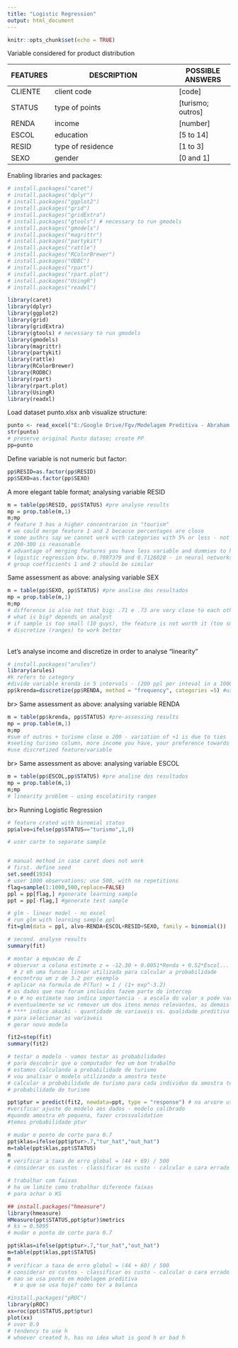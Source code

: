 ---
title: "Logistic Regression"
output: html_document
---

```{r setup, include=FALSE}
knitr::opts_chunk$set(echo = TRUE)
```

Variable considered for product distribution	

FEATURES      | DESCRIPTION                                   | POSSIBLE ANSWERS   
------------- | --------------------------------------------- | --------------------
CLIENTE       | client code                                   | [code]           
STATUS        | type of points                                | [turismo; outros]
RENDA         | income                                        | [number]  
ESCOL         | education                                     | [5 to 14]
RESID         | type of residence                             | [1 to 3]
SEXO          | gender                                        | [0 and 1]

Enabling libraries and packages: <br>
```{r pacotes, message=FALSE, warning=FALSE}
# install.packages("caret") 
# install.packages("dplyr") 
# install.packages("ggplot2") 
# install.packages("grid") 
# install.packages("gridExtra") 
# install.packages("gtools") # necessary to run gmodels
# install.packages("gmodels") 
# install.packages("magrittr") 
# install.packages("partykit") 
# install.packages("rattle")
# install.packages("RColorBrewer")
# install.packages("ODBC")
# install.packages("rpart")
# install.packages("rpart.plot")
# install.packages("UsingR")
# install.packages("readxl")

library(caret) 
library(dplyr)
library(ggplot2)
library(grid)
library(gridExtra)
library(gtools) # necessary to run gmodels
library(gmodels)
library(magrittr)
library(partykit)
library(rattle)
library(RColorBrewer) 
library(RODBC)
library(rpart) 
library(rpart.plot)
library(UsingR)
library(readxl)
```

Load dataset punto.xlsx anb visualize structure:
```{r}
punto <- read_excel("E:/Google Drive/Fgv/Modelagem Preditiva - Abraham Laredo/R/Punto.xlsx")
str(punto)
# preserve original Punto datase; create PP
pp=punto
```

Define variable is not numeric but factor:
```{r}
pp$RESID=as.factor(pp$RESID)
pp$SEXO=as.factor(pp$SEXO)
```

A more elegant table format; analysing variable RESID
```{r}
m = table(pp$RESID, pp$STATUS) #pre analyse results
mp = prop.table(m,1)
m;mp
# feature 3 has a higher concentrarion in "tourism"
# we could merge feature 1 and 2 because percentages are close
# some authrs say we cannot work with categories with 5% or less - not true
# 200-300 is reasonable
# advantage of merging features you have less variable and dummies to handle
# logistic regression btw. 0.7087379 and 0.7128028 - in neural networks we try to reduce
# group coefficients 1 and 2 should be similar
```

Same assessment as above: analysing variable SEX
```{r}
m = table(pp$SEXO, pp$STATUS) #pre analise dos resultados
mp = prop.table(m,1)
m;mp
# difference is also not that big: .71 e .73 are very close to each other
# what is big? depends on analyst
# if sample is too small (10 guys), the feature is not worth it (too small) 
# discretize (ranges) to work better
```

<br>
Let's analyse income and discretize in order to analyse "linearity"
```{r}
# install.packages("arules")
library(arules)
#k refers to category
#divide variable krenda in 5 intervals - (200 ppl per inteval in a 1000 ppl sample)
pp$krenda=discretize(pp$RENDA, method = "frequency", categories =5) #using counting type = frequency
```

br>
Same assessment as above: analysing variable RENDA
```{r}
m = table(pp$krenda, pp$STATUS) #pre-assessing results
mp = prop.table(m,1)
m;mp
#sum of outros + turismo close o 200 - variation of +1 is due to ties 
#seeting turismo column, more income you have, your preference towards tourism increases
#use discretized feature/variable
```


br>
Same assessment as above: analysing variable ESCOL
```{r}
m = table(pp$ESCOL,pp$STATUS) #pre analise dos resultados
mp = prop.table(m,1)
m;mp
# linearity problem - using escolatirity ranges
```

br>
Running Logistic Regression
```{r}
# feature crated with binomial status
pp$alvo=ifelse(pp$STATUS=="turismo",1,0)

# user carte to separate sample  


# manual method in case caret does not work
# first. define seed
set.seed(1934)
# user 1000 observations; use 500, with no repetitions
flag=sample(1:1000,500,replace=FALSE) 
ppl = pp[flag,] #generate learning sample
ppt = pp[-flag,] #generate test sample

# glm - linear model - no excel
# run glm with learning sample ppl
fit=glm(data = ppl, alvo~RENDA+ESCOL+RESID+SEXO, family = binomial())

# second. analyse results
summary(fit)

# montar a equacao de Z
# observar a coluna estimate z = -12.30 + 0.0051*Renda + 0.52*Escol...
  # z eh uma funcao linear utilizada para calcular a probabilidade
# encontrou um z de 3.2 por exemplo
# aplicar na formula de P(Tur) = 1 / (1+ exp^-3.2)
# os dados que nao foram incluidos fazem parte do intercep
# o # no estimate nao indica importancia - a escala do valor x pode variar - numero de renda eh muito superior a escolaridade (que vai de 1 a 14)
# eventualmente se vc remover um dos itens menos relevantes, as demais estimativas serao recalibradas
# **** indice akaiki - quantidade de variaveis vs. qualidade preditiva ***
# para selecionar as variaveis
# gerar novo modelo

fit2=step(fit)
summary(fit2)

# testar o modelo - vamos testar as probabilidades
# para descobrir que o computador fez um bom trabalho
# estamos calculando a probabilidade de turismo
# vou analisar o modelo utilizando a amostra teste
# calcular a probabilidade de turismo para cada individuo da amostra teste
# probabilidade de turismo

ppt$ptur = predict(fit2, newdata=ppt, type = "response") # na arvore usamos response
#verificar ajuste do modelo aos dados - modelo calibrado
#quando amostra eh pequena, fazer crossvalidation
#temos probabilidade ptur

# mudar o ponto de corte para 0.7
ppt$klas=ifelse(ppt$ptur>.7,"tur_hat","out_hat")
m=table(ppt$klas,ppt$STATUS)
m
# verificar a taxa de erro global = (44 + 69) / 500
# considerar os custos - classificar os custo - calcular o cara errado de turismo ou outro

# trabalhar com faixas
# ha um limite como trabalhar diferente faixas
# para achar o KS

## install.packages("hmeasure")
library(hmeasure)
HMeasure(ppt$STATUS,ppt$ptur)$metrics
# ks = 0.5095
# mudar o ponto de corte para 0.7

ppt$klas=ifelse(ppt$ptur>.7,"tur_hat","out_hat")
m=table(ppt$klas,ppt$STATUS)
m
# verificar a taxa de erro global = (44 + 60) / 500
# considerar os custos - classificar os custo - calcular o cara errado de turismo ou outro
# nao se usa ponto em modelagem preditiva
  # o que se usa hoje? como ter a balanca

#install.packages("pROC")
library(pROC)
xx=roc(ppt$STATUS,ppt$ptur)
plot(xx)
# over 0.9
# tendency to use h
# whoever created h, has no idea what is good h or bad h


```

